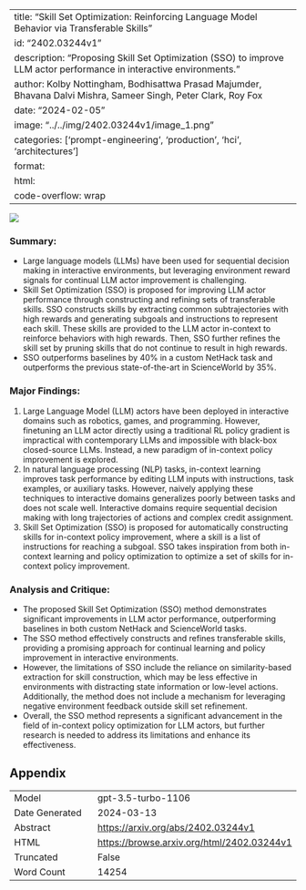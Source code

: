 
---
title: "Skill Set Optimization: Reinforcing Language Model Behavior via Transferable Skills"
id: "2402.03244v1"
description: "Proposing Skill Set Optimization (SSO) to improve LLM actor performance in interactive environments."
author: Kolby Nottingham, Bodhisattwa Prasad Majumder, Bhavana Dalvi Mishra, Sameer Singh, Peter Clark, Roy Fox
date: "2024-02-05"
image: "../../img/2402.03244v1/image_1.png"
categories: ['prompt-engineering', 'production', 'hci', 'architectures']
format:
  html:
    code-overflow: wrap
---

![](../../img/2402.03244v1/image_1.png)

### **Summary:**
- Large language models (LLMs) have been used for sequential decision making in interactive environments, but leveraging environment reward signals for continual LLM actor improvement is challenging.
- Skill Set Optimization (SSO) is proposed for improving LLM actor performance through constructing and refining sets of transferable skills. SSO constructs skills by extracting common subtrajectories with high rewards and generating subgoals and instructions to represent each skill. These skills are provided to the LLM actor in-context to reinforce behaviors with high rewards. Then, SSO further refines the skill set by pruning skills that do not continue to result in high rewards.
- SSO outperforms baselines by 40% in a custom NetHack task and outperforms the previous state-of-the-art in ScienceWorld by 35%.

### Major Findings:
1. Large Language Model (LLM) actors have been deployed in interactive domains such as robotics, games, and programming. However, finetuning an LLM actor directly using a traditional RL policy gradient is impractical with contemporary LLMs and impossible with black-box closed-source LLMs. Instead, a new paradigm of in-context policy improvement is explored.
2. In natural language processing (NLP) tasks, in-context learning improves task performance by editing LLM inputs with instructions, task examples, or auxiliary tasks. However, naively applying these techniques to interactive domains generalizes poorly between tasks and does not scale well. Interactive domains require sequential decision making with long trajectories of actions and complex credit assignment.
3. Skill Set Optimization (SSO) is proposed for automatically constructing skills for in-context policy improvement, where a skill is a list of instructions for reaching a subgoal. SSO takes inspiration from both in-context learning and policy optimization to optimize a set of skills for in-context policy improvement.

### Analysis and Critique:
- The proposed Skill Set Optimization (SSO) method demonstrates significant improvements in LLM actor performance, outperforming baselines in both custom NetHack and ScienceWorld tasks.
- The SSO method effectively constructs and refines transferable skills, providing a promising approach for continual learning and policy improvement in interactive environments.
- However, the limitations of SSO include the reliance on similarity-based extraction for skill construction, which may be less effective in environments with distracting state information or low-level actions. Additionally, the method does not include a mechanism for leveraging negative environment feedback outside skill set refinement.
- Overall, the SSO method represents a significant advancement in the field of in-context policy optimization for LLM actors, but further research is needed to address its limitations and enhance its effectiveness.

## Appendix

|          |          |
|----------|----------|
| Model     | gpt-3.5-turbo-1106       |
| Date Generated     | 2024-03-13       |
| Abstract | [https://arxiv.org/abs/2402.03244v1](https://arxiv.org/abs/2402.03244v1)        |
| HTML     | [https://browse.arxiv.org/html/2402.03244v1](https://browse.arxiv.org/html/2402.03244v1)       |
| Truncated       | False       |
| Word Count       | 14254       |